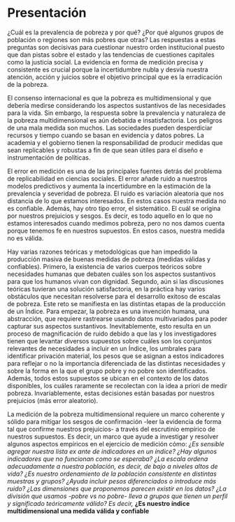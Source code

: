 # Presentación {-}

¿Cuál es la prevalencia de pobreza y por qué? ¿Por qué algunos grupos de población o regiones son más pobres que otras? Las respuestas a estas preguntas son decisivas para cuestionar nuestro orden institucional puesto que dan pistas sobre el estado y las tendencias de cuestiones capitales como la justicia social. La evidencia en forma de medición precisa y consistente es crucial porque la incertidumbre nubla y desvía nuestra atención, acción y juicios sobre el objetivo principal que es la erradicación de la pobreza. 

El consenso internacional es que la pobreza es multidimensional y que debería medirse considerando los aspectos sustantivos de las necesidades para la vida. Sin embargo, la respuesta sobre la prevalencia y naturaleza de la pobreza multidimensional es aún debatida e insatisfactoria. Los peligros de una mala medida son muchos. Las sociedades pueden desperdiciar recursos y tiempo cuando se basan en evidencia y datos pobres. La academia y el gobierno tienen la responsabilidad de producir medidas que sean replicables y robustas a fin de que sean útiles para el diseño e instrumentación de políticas. 

El error en medición es una de las principales fuentes detrás del problema de replicabilidad en ciencias sociales. El error añade ruido a nuestros modelos predictivos y aumenta la incertidumbre en la estimación de la prevalencia y severidad de pobreza. El ruido es variación aleatoria que nos distancia de lo que estamos interesados. En estos casos nuestra medida no es confiable. Además, hay otro tipo error, el sistemático. El cuál se origina por nuestros prejuicios y sesgos. Es decir, es todo aquello en lo que no estamos interesados cuando medimos pobreza, pero no nos damos cuenta porque tenemos fe en nuestros supuestos. En estos casos, nuestra medida no es válida. 

Hay varias razones teóricas y metodológicas que han impedido la producción masiva de buenas medidas de pobreza (medidas válidas y confiables). Primero, la existencia de varios cuerpos teóricos sobre necesidades humanas que debaten cuáles son los aspectos sustantivos para que los humanos vivan con dignidad. Segundo, aún si las discusiones teóricas tuvieran una solución satisfactoria, en la práctica hay varios obstáculos que necesitan resolverse para el desarrollo exitoso de escalas de pobreza. Este reto se manifiesta en las distintas etapas de la producción de un Índice. Para empezar, la pobreza es una invención humana, una abstracción, que requiere rastrearse usando datos multivariados para poder capturar sus aspectos sustantivos. Inevitablemente, esto resulta en un proceso de magnificación de ruido debido a que las y los investigadores tienen que levantar diversos supuestos sobre cuáles son los conjuntos relevantes de necesidades a incluir en un Índice, los umbrales para identificar privación material, los pesos que se asignan a estos indicadores para reflejar o no la importancia diferenciada de las distintas necesidades y sobre la forma en la que el grupo pobre y no pobre son identificados. Además, todos estos supuestos se ubican en el contexto de los datos disponibles, los cuáles raramente se recolectan con la idea a priori de medir pobreza. Invariablemente, estas decisiones están basadas por nuestros prejuicios (más error aleatorio).

La medición de la pobreza multidimensional requiere un marco coherente y sólido para mitigar los sesgos de confirmación -leer la evidencia de forma tal que confirme nuestros prejuicios- a través del escrutinio empírico de nuestros supuestos. Es decir, un marco que ayude a investigar y resolver algunos aspectos empíricos en el ejercicio de medición cómo: *¿Es sensible agregar nuestra lista ex ante de indicadores en un índice? ¿Hay algunos indicadores que no funcionan como se esperaba? ¿La escala ordena adecuadamente a nuestra población, es decir, de bajo a niveles altos de vida? ¿Es nuestro ordenamiento de la población consistente en distintas muestras y grupos? ¿Ayuda incluir pesos diferenciados o introduce más ruido? ¿Las dimensiones que proponemos parecen existir en los datos? ¿La división que usamos -pobre vs no pobre- lleva a grupos que tienen un perfil y significado teóricamente válido? Es decir,* **¿Es nuestro índice multidimensional una medida válida y confiable**










